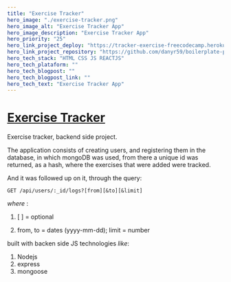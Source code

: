 ```yaml
---
title: "Exercise Tracker"
hero_image: "./exercise-tracker.png"
hero_image_alt: "Exercise Tracker App"
hero_image_description: "Exercise Tracker App"
hero_priority: "25"
hero_link_project_deploy: "https://tracker-exercise-freecodecamp.herokuapp.com/"
hero_link_project_repository: "https://github.com/danyr59/boilerplate-project-exercisetracker"
hero_tech_stack: "HTML CSS JS REACTJS"
hero_tech_plataform: ""
hero_tech_blogpost: ""
hero_tech_blogpost_link: ""
hero_tech_text: "Exercise Tracker App"
---
```


# [Exercise Tracker](https://danyr59.github.io/exercise-tracker/ "exercise-tracker") 

Exercise tracker, backend side project.

The application consists of creating users, and registering them in the database, in which mongoDB was used, from there a unique id was returned, as a hash, where the exercises that were added were tracked.

And it was followed up on it, through the query:

```
GET /api/users/:_id/logs?[from][&to][&limit]
```
*where* :

1. \[ \] = optional

2. from, to = dates (yyyy-mm-dd); limit = number

built with backen side JS technologies *like*:

1. Nodejs
2. express
3. mongoose
